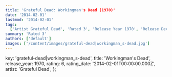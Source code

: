 ```yaml
---
title: 'Grateful Dead: Workingman's Dead (1970)'
date: '2014-02-01'
lastmod: '2014-02-01'
tags:
  ['Artist Grateful Dead', 'Rated 3', 'Release Year 1970', 'Release Decade 1970']
summary: 'Rated 3'
authors: ['default']
images: ['/content/images/grateful-dead|workingman_s-dead.jpg']
---
```


  key: 'grateful-dead|workingman_s-dead',
  title: 'Workingman's Dead',
  release_year: 1970,
  rating: 6,
  rating_date: '2014-02-01T00:00:00.000Z',
  artist: 'Grateful Dead',
};

<MusicRating data={data} />
